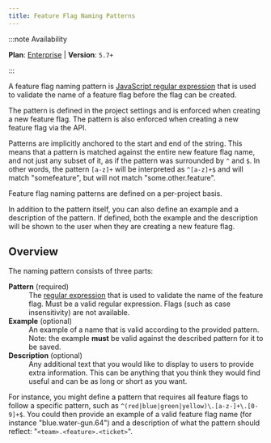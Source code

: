 ```yaml
---
title: Feature Flag Naming Patterns
---
```


:::note Availability

**Plan**: [Enterprise](https://www.getunleash.io/pricing) | **Version**: `5.7+`

:::

A feature flag naming pattern is [JavaScript regular expression](https://developer.mozilla.org/en-US/docs/Web/JavaScript/Reference/Global_Objects/RegExp) that is used to validate the name of a feature flag before the flag can be created.

The pattern is defined in the project settings and is enforced when creating a new feature flag. The pattern is also enforced when creating a new feature flag via the API.

Patterns are implicitly anchored to the start and end of the string. This means that a pattern is matched against the entire new feature flag name, and not just any subset of it, as if the pattern was surrounded by `^` and `$`. In other words, the pattern `[a-z]+` will be interpreted as `^[a-z]+$` and will match "somefeature", but will not match "some.other.feature".

Feature flag naming patterns are defined on a per-project basis.

In addition to the pattern itself, you can also define an example and a description of the pattern. If defined, both the example and the description will be shown to the user when they are creating a new feature flag.

## Overview

The naming pattern consists of three parts:

<dl>
<dt><strong>Pattern</strong> (required)</dt>
<dd>The <a href="https://developer.mozilla.org/en-US/docs/Web/JavaScript/Reference/Global_Objects/RegExp">regular expression</a> that is used to validate the name of the feature flag. Must be a valid regular expression. Flags (such as case insensitivity) are not available.</dd>
<dt><strong>Example</strong> (optional)</dt>
<dd>An example of a name that is valid according to the provided pattern. Note: the example <strong>must</strong> be valid against the described pattern for it to be saved.</dd>
<dt><strong>Description</strong> (optional)</dt>
<dd>Any additional text that you would like to display to users to provide extra information. This can be anything that you think they would find useful and can be as long or short as you want.</dd>
</dl>

For instance, you might define a pattern that requires all feature flags to follow a specific pattern, such as `^(red|blue|green|yellow)\.[a-z-]+\.[0-9]+$`. You could then provide an example of a valid feature flag name (for instance "blue.water-gun.64") and a description of what the pattern should reflect: "`<team>.<feature>.<ticket>`".
